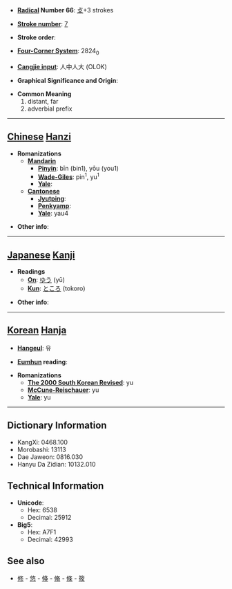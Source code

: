 * '''[[Wiktionary:Chinese radical index| Radical]] Number 66''': [[Wiktionary:Chinese radical index 攴|攴]]+3 strokes

* '''[[Wiktionary:Chinese total strokes index|Stroke number]]''': [[Wiktionary:Chinese total strokes index 7|7]]

* '''Stroke order''': 

* '''[[Wiktionary:Chinese four corner index|Four-Corner System]]''': 2824<sub>0</sub>

* '''[[Wiktionary:Chinese Cangjie index|Cangjie input]]''': 人中人大 (OLOK)

* '''Graphical Significance and Origin''': 

* '''Common Meaning'''
*#distant, far
*# adverbial prefix


----

== [[Chinese]] [[Hanzi]] ==

* '''Romanizations'''
** '''[[Mandarin]]'''
*** '''[[Pinyin]]''': bīn (bin1), yōu (you1)
*** '''[[Wade-Giles]]''': pin<sup>1</sup>, yu<sup>1</sup>
*** '''[[Yale]]''': 
** '''[[Cantonese]]'''
*** '''[[Jyutping]]''':
*** '''[[Penkyamp]]''': 
*** '''[[Yale]]''': yau4

* '''Other info''': 

----

== [[Japanese]] [[Kanji]] ==

* '''Readings'''
** '''[[On]]''': [[ゆう]] (yū)
** '''[[Kun]]''': [[ところ]] (tokoro)

* '''Other info''':  

----

== [[Korean]] [[Hanja]] ==

* '''[[Hangeul]]''': 유

* '''[[Eumhun]] reading''': 

* '''Romanizations'''
** '''[[The 2000 South Korean Revised Romanization|The 2000 South Korean Revised]]''': yu
** '''[[McCune-Reischauer]]''': yu
** '''[[Yale]]''': yu

----

== Dictionary Information ==

* KangXi: 0468.100
* Morobashi: 13113
* Dae Jaweon: 0816.030
* Hanyu Da Zidian: 10132.010

== Technical Information ==

* '''Unicode''':
** Hex: 6538
** Decimal: 25912
* '''Big5''':
** Hex: A7F1
** Decimal: 42993

==See also==
*[[修]] - [[悠]] - [[倏]] - [[脩]] - [[條]] - [[筱]]